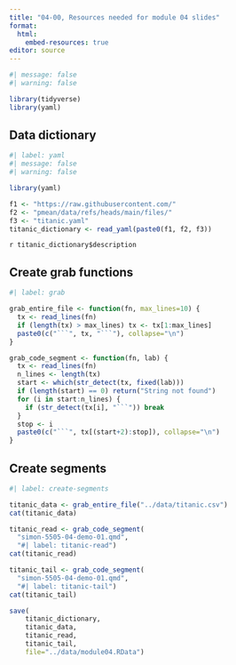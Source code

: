 ```yaml
---
title: "04-00, Resources needed for module 04 slides"
format: 
  html:
    embed-resources: true
editor: source
---
```


```r
#| message: false
#| warning: false

library(tidyverse)
library(yaml)
```

## Data dictionary

```r
#| label: yaml
#| message: false
#| warning: false

library(yaml)

f1 <- "https://raw.githubusercontent.com/"
f2 <- "pmean/data/refs/heads/main/files/"
f3 <- "titanic.yaml"
titanic_dictionary <- read_yaml(paste0(f1, f2, f3))
```

`r titanic_dictionary$description`

## Create grab functions

```r
#| label: grab

grab_entire_file <- function(fn, max_lines=10) {
  tx <- read_lines(fn)
  if (length(tx) > max_lines) tx <- tx[1:max_lines]
  paste0(c("```", tx, "```"), collapse="\n")
}

grab_code_segment <- function(fn, lab) {
  tx <- read_lines(fn)
  n_lines <- length(tx)
  start <- which(str_detect(tx, fixed(lab)))
  if (length(start) == 0) return("String not found")
  for (i in start:n_lines) {
    if (str_detect(tx[i], "```")) break
  }
  stop <- i
  paste0(c("```", tx[(start+2):stop]), collapse="\n")
}
```

## Create segments

```r
#| label: create-segments

titanic_data <- grab_entire_file("../data/titanic.csv")
cat(titanic_data)

titanic_read <- grab_code_segment(
  "simon-5505-04-demo-01.qmd", 
  "#| label: titanic-read")
cat(titanic_read)

titanic_tail <- grab_code_segment(
  "simon-5505-04-demo-01.qmd", 
  "#| label: titanic-tail")
cat(titanic_tail)

```

```r
save(
	titanic_dictionary,
	titanic_data,
	titanic_read,
	titanic_tail,
	file="../data/module04.RData")
```

